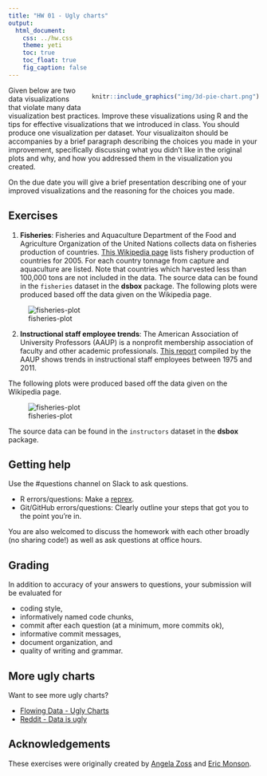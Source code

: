 ```yaml
---
title: "HW 01 - Ugly charts"
output: 
  html_document: 
    css: ../hw.css
    theme: yeti
    toc: true
    toc_float: true
    fig_caption: false
---
```


<div style= "float:right;position: relative; margin-left: 20px">
```r
knitr::include_graphics("img/3d-pie-chart.png")
```
</div>

Given below are two data visualizations that violate many data visualization 
best practices. Improve these visualizations using R and the tips for effective 
visualizations that we introduced in class. You should produce one visualization 
per dataset. Your visualizaiton should be accompanies by a brief paragraph 
describing the choices you made in your improvement, specifically discussing 
what you didn't like in the original plots and why, and how you addressed them 
in the visualization you created.

On the due date you will give a brief presentation describing one of your 
improved visualizations and the reasoning for the choices you made.

## Exercises

1. **Fisheries**: Fisheries and Aquaculture Department of the Food and 
Agriculture Organization of the United Nations collects data on fisheries 
production of countries. [This Wikipedia page](https://en.wikipedia.org/wiki/Fishing_industry_by_country) 
lists fishery production of countries for 2005. For each country tonnage from 
capture and aquaculture are listed. Note that countries which harvested less 
than 100,000 tons are not included in the data. The source data can be found 
in the `fisheries` dataset in the **dsbox** package. The following plots were 
produced based off the data given on the Wikipedia page.

![fisheries-plot](img/fisheries.png)


2. **Instructional staff employee trends**: The American Association of 
University Professors (AAUP) is a nonprofit membership association of faculty 
and other academic professionals. 
[This report](https://www.aaup.org/sites/default/files/files/AAUP_Report_InstrStaff-75-11_apr2013.pdf) 
compiled by the AAUP shows trends in instructional staff employees between 1975 
and 2011.

The following plots were produced based off the data given on the Wikipedia 
page.

![fisheries-plot](img/inst_staff.png)

The source data can be found in the `instructors` dataset in the **dsbox** package.

## Getting help

Use the #questions channel on Slack to ask questions.

- R errors/questions: Make a [reprex](https://www.tidyverse.org/help/#reprex).
- Git/GitHub errors/questions: Clearly outline your steps that got you to the 
point you're in.

You are also welcomed to discuss the homework with each other broadly 
(no sharing code!) as well as ask questions at office hours.

## Grading

In addition to accuracy of your answers to questions, your submission will be 
evaluated for

- coding style,
- informatively named code chunks,
- commit after each question (at a minimum, more commits ok),
- informative commit messages,
- document organization, and
- quality of writing and grammar.

## More ugly charts

Want to see more ugly charts?

- [Flowing Data - Ugly Charts](https://flowingdata.com/category/visualization/ugly-visualization/)
- [Reddit - Data is ugly](https://www.reddit.com/r/dataisugly/)

## Acknowledgements

These exercises were originally created by [Angela Zoss](https://library.duke.edu/about/directory/staff/6881) 
and [Eric Monson](https://library.duke.edu/about/directory/staff/7561).
